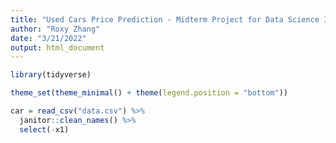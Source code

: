 ```yaml
---
title: "Used Cars Price Prediction - Midterm Project for Data Science II"
author: "Roxy Zhang"
date: "3/21/2022"
output: html_document
---
```


```r
library(tidyverse)

theme_set(theme_minimal() + theme(legend.position = "bottom"))
```

```r
car = read_csv("data.csv") %>% 
  janitor::clean_names() %>% 
  select(-x1)
```

